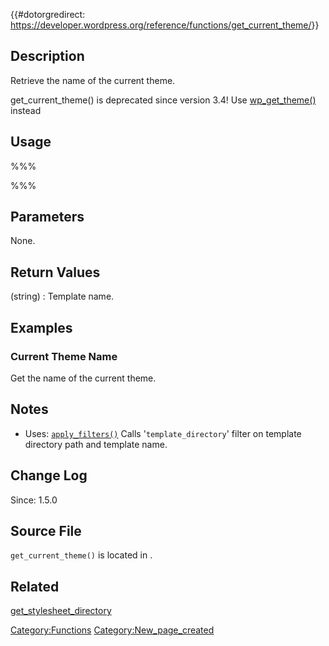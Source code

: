 {{Deprecated|new_function=wp_get_theme}}

{{#dotorgredirect: https://developer.wordpress.org/reference/functions/get_current_theme/}}

== Description ==
Retrieve the name of the current theme.

get_current_theme() is deprecated since version 3.4! Use [[Function Reference/wp_get_theme | wp_get_theme()]] instead

== Usage ==
%%%<?php get_current_theme() ?>%%%

== Parameters ==
None.

== Return Values ==
; (string) : Template name.

== Examples ==
=== Current Theme Name ===
Get the name of the current theme.

 <?php
     $theme_name = get_current_theme();
     echo $theme_name;
 ?>
<!-- Need creative examples. Feel free to link to external examples. -->
== Notes ==
* Uses: [[Function_Reference/apply_filters|<tt>apply_filters()</tt>]] Calls '<tt>template_directory</tt>' filter on template directory path and template name.

== Change Log ==
Since: 1.5.0

== Source File ==
<!-- Need links to current source code files -->
<tt>get_current_theme()</tt> is located in {{Trac|wp-includes/deprecated.php}}.

== Related ==
<!--
    To Do:
    Need to find related functions.
    Need to create groups of functions and create templates to add them to a page quickly.
    Some functions may be related to many groups of functions.
-->

[[Function Reference/get_stylesheet_directory|get_stylesheet_directory]]

{{Tag Footer}}

[[Category:Functions]]
[[Category:New_page_created]]